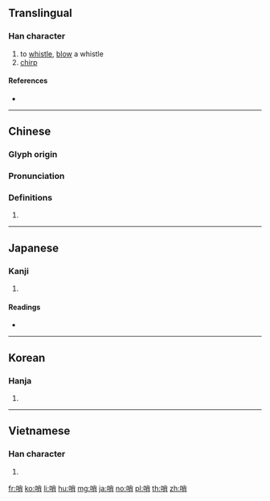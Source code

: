 {{character info/new}}
==Translingual==

===Han character===
{{Han char|rn=30|rad=口|as=07|sn=10|four=69027|canj=RFB|ids=⿰口肖}}

# to [[whistle]], [[blow]] a whistle
# [[chirp]]

====References====
* {{Han ref|kx=0190.130|dkj=03646|dj=0409.300|hdz=10628.010|uh=54E8|ud=21736|bh=ADEF|bd=44527}}

----

==Chinese==
{{zh-forms}}

===Glyph origin===
{{Han etym}}

===Pronunciation===
{{zh-pron
|m=shào |ma=y
|c=saau3
|h=pfs=
|md=
|mn=
|w=
|mc=y
|oc=y
|cat=
}}

===Definitions===
{{zh-hanzi}}

# {{rfdef|lang=zh}}

----

==Japanese==

===Kanji===
{{ja-kanji|grade=|rs=口07}}

# {{defn|lang=ja|sort=口07}}

====Readings====
* {{ja-readings|on=[[しょう]] (shō)|kun=[[みはり]] (mihari)}}

----

==Korean==

===Hanja===
{{ko-hanja|hangeul=[[초]], [[소]]|rv=cho, so|mr=ch'o, so}}

# {{defn|lang=ko|sort=口07}}

----

==Vietnamese==

===Han character===
{{vi-hantu|[[tiếu]], [[téo]], [[toé]], [[tiêu]]|rs=口07}}

# {{defn|lang=vi|sort=口07}}

[[fr:哨]]
[[ko:哨]]
[[li:哨]]
[[hu:哨]]
[[mg:哨]]
[[ja:哨]]
[[no:哨]]
[[pl:哨]]
[[th:哨]]
[[zh:哨]]